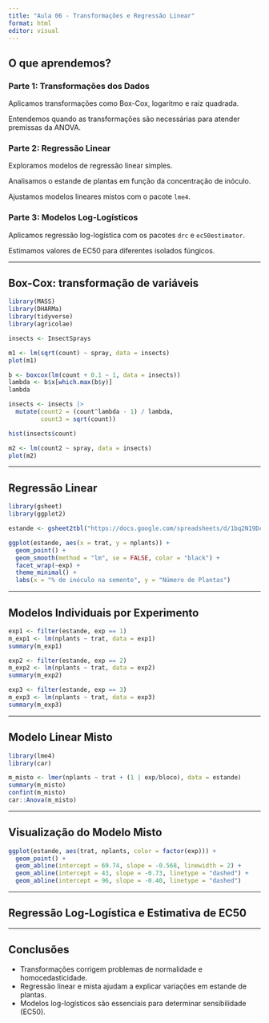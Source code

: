 ```yaml
---
title: "Aula 06 - Transformações e Regressão Linear"
format: html
editor: visual
---
```


## O que aprendemos?

### Parte 1: Transformações dos Dados

Aplicamos transformações como Box-Cox, logaritmo e raiz quadrada.

Entendemos quando as transformações são necessárias para atender premissas da ANOVA.

### Parte 2: Regressão Linear

Exploramos modelos de regressão linear simples.

Analisamos o estande de plantas em função da concentração de inóculo.

Ajustamos modelos lineares mistos com o pacote `lme4`.

### Parte 3: Modelos Log-Logísticos

Aplicamos regressão log-logística com os pacotes `drc` e `ec50estimator`.

Estimamos valores de EC50 para diferentes isolados fúngicos.

---

## Box-Cox: transformação de variáveis

```r
library(MASS)
library(DHARMa)
library(tidyverse)
library(agricolae)

insects <- InsectSprays

m1 <- lm(sqrt(count) ~ spray, data = insects)
plot(m1)

b <- boxcox(lm(count + 0.1 ~ 1, data = insects))
lambda <- b$x[which.max(b$y)]
lambda

insects <- insects |>
  mutate(count2 = (count^lambda - 1) / lambda,
         count3 = sqrt(count))

hist(insects$count)

m2 <- lm(count2 ~ spray, data = insects)
plot(m2)
```

---

## Regressão Linear

```r
library(gsheet)
library(ggplot2)

estande <- gsheet2tbl("https://docs.google.com/spreadsheets/d/1bq2N19DcZdtax2fQW9OHSGMR0X2__Z9T/edit?gid=401662555#gid=401662555")

ggplot(estande, aes(x = trat, y = nplants)) +
  geom_point() +
  geom_smooth(method = "lm", se = FALSE, color = "black") +
  facet_wrap(~exp) +
  theme_minimal() +
  labs(x = "% de inóculo na semente", y = "Número de Plantas")
```

---

## Modelos Individuais por Experimento

```r
exp1 <- filter(estande, exp == 1)
m_exp1 <- lm(nplants ~ trat, data = exp1)
summary(m_exp1)

exp2 <- filter(estande, exp == 2)
m_exp2 <- lm(nplants ~ trat, data = exp2)
summary(m_exp2)

exp3 <- filter(estande, exp == 3)
m_exp3 <- lm(nplants ~ trat, data = exp3)
summary(m_exp3)
```

---

## Modelo Linear Misto

```r
library(lme4)
library(car)

m_misto <- lmer(nplants ~ trat + (1 | exp/bloco), data = estande)
summary(m_misto)
confint(m_misto)
car::Anova(m_misto)
```

---

## Visualização do Modelo Misto

```r
ggplot(estande, aes(trat, nplants, color = factor(exp))) +
  geom_point() +
  geom_abline(intercept = 69.74, slope = -0.568, linewidth = 2) +
  geom_abline(intercept = 43, slope = -0.73, linetype = "dashed") +
  geom_abline(intercept = 96, slope = -0.40, linetype = "dashed")
```

---

## Regressão Log-Logística e Estimativa de EC50

---

## Conclusões

* Transformações corrigem problemas de normalidade e homocedasticidade.
* Regressão linear e mista ajudam a explicar variações em estande de plantas.
* Modelos log-logísticos são essenciais para determinar sensibilidade (EC50).

